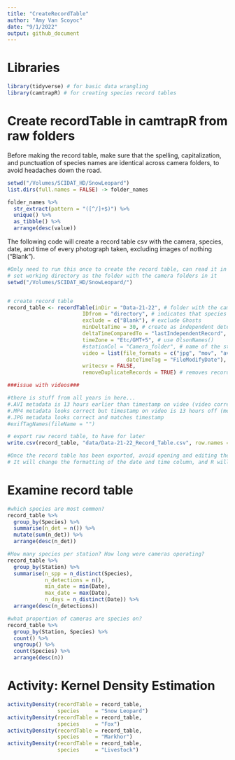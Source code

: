```yaml
---
title: "CreateRecordTable"
author: "Amy Van Scoyoc"
date: "9/1/2022"
output: github_document
---
```


# Libraries

```r
library(tidyverse) # for basic data wrangling
library(camtrapR) # for creating species record tables
```

# Create recordTable in camtrapR from raw folders

Before making the record table, make sure that the spelling, capitalization, and punctuation of species names are identical across camera folders, to avoid headaches down the road. 

```r
setwd("/Volumes/SCIDAT_HD/SnowLeopard")
list.dirs(full.names = FALSE) -> folder_names

folder_names %>% 
  str_extract(pattern = "([^/]+$)") %>% 
  unique() %>% 
  as_tibble() %>% 
  arrange(desc(value))
```


The following code will create a record table csv with the camera, species, date, and time of every photograph taken, excluding images of nothing ("Blank").

```r
#Only need to run this once to create the record table, can read it in later
# set working directory as the folder with the camera folders in it
setwd("/Volumes/SCIDAT_HD/SnowLeopard/")


# create record table
record_table <- recordTable(inDir = "Data-21-22", # folder with the camera folders in it
                        IDfrom = "directory", # indicates that species ID corresponds to folder name
                        exclude = c("Blank"), # exclude Ghosts
                        minDeltaTime = 30, # create as independent detections
                        deltaTimeComparedTo = "lastIndependentRecord",
                        timeZone = "Etc/GMT+5", # use OlsonNames()
                        #stationCol = "Camera_folder", # name of the station in output file
                        video = list(file_formats = c("jpg", "mov", "avi", "mp4"),
                                      dateTimeTag = "FileModifyDate"), # to read files
                        writecsv = FALSE,
                        removeDuplicateRecords = TRUE) # removes records where there were multiple images in the same second; will be important later for subsetting images by 15 min or 60 sec or whatever

###issue with videos###

#there is stuff from all years in here...
#.AVI metadata is 13 hours earlier than timestamp on video (video correct)
#.MP4 metadata looks correct but timestamp on video is 13 hours off (metadata correct)
#.JPG metadata looks correct and matches timestamp
#exifTagNames(fileName = "")
```

```r
# export raw record table, to have for later
write.csv(record_table, "data/Data-21-22_Record_Table.csv", row.names = FALSE)

#Once the record table has been exported, avoid opening and editing the file in Excel!! 
# It will change the formatting of the date and time column, and R will no longer read it as a date and time (but as a string). You can correct this with as.POSIXct() if need be, but better to just not have to deal with it.
```

# Examine record table

```r
#which species are most common?
record_table %>% 
  group_by(Species) %>% 
  summarise(n_det = n()) %>% 
  mutate(sum(n_det)) %>% 
  arrange(desc(n_det))

#How many species per station? How long were cameras operating?
record_table %>% 
  group_by(Station) %>% 
  summarise(n_spp = n_distinct(Species), 
            n_detections = n(), 
            min_date = min(Date), 
            max_date = max(Date), 
            n_days = n_distinct(Date)) %>% 
  arrange(desc(n_detections))

#what proportion of cameras are species on?
record_table %>% 
  group_by(Station, Species) %>% 
  count() %>% 
  ungroup() %>% 
  count(Species) %>% 
  arrange(desc(n))
```

# Activity: Kernel Density Estimation

```r
activityDensity(recordTable = record_table,
                species     = "Snow Leopard")
activityDensity(recordTable = record_table,
                species     = "Fox")
activityDensity(recordTable = record_table,
                species     = "Markhor")
activityDensity(recordTable = record_table,
                species     = "Livestock")
```

